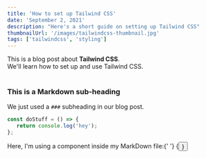 ```yaml
---
title: 'How to set up Tailwind CSS'
date: 'September 2, 2021'
description: "Here's a short guide on setting up Tailwind CSS"
thumbnailUrl: '/images/tailwindcss-thumbnail.jpg'
tags: ['tailwindcss', 'styling']
---
```


<div>
   This is a blog post about <strong>Tailwind CSS</strong>. <br />
   We'll learn how to set up and use Tailwind CSS.
</div>

<br />

### This is a Markdown sub-heading

We just used a `###` subheading in our blog post.

```javascript
const doStuff = () => {
   return console.log('hey');
};
```

<div>
   Here, I'm using a component inside my MarkDown file:{' '}
   {<Button text={'Click me'} />}
</div>
